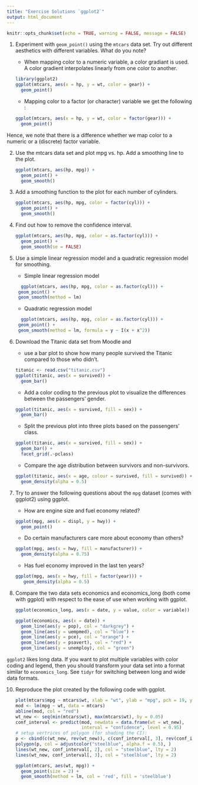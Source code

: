 ```yaml
---
title: "Exercise Solutions `ggplot2`"
output: html_document
---
```

```r
knitr::opts_chunk$set(echo = TRUE, warning = FALSE, message = FALSE)
```

1. Experiment with `geom_point()` using the `mtcars` data set. Try out different aesthetics with different variables. What do you note?

     - When mapping color to a numeric variable, a color gradiant is used. A color gradient interpolates linearly from one color to another.
    ```r
    library(ggplot2)
    ggplot(mtcars, aes(x = hp, y = wt, color = gear)) +
      geom_point()
    ```
     - Mapping color to a factor (or character) variable we get the following :
    ```r
    ggplot(mtcars, aes(x = hp, y = wt, color = factor(gear))) +
      geom_point()
    ```

Hence, we note that there is a difference whether we map color to a numeric or a (discrete) factor variable. 


2. Use the mtcars data set and plot mpg vs. hp. Add a smoothing line to the plot.
    
    ```r
    ggplot(mtcars, aes(hp, mpg)) +
      geom_point() +
      geom_smooth()
    ```
    
3. Add a smoothing function to the plot for each number of cylinders.

    ```r
    ggplot(mtcars, aes(hp, mpg, color = factor(cyl))) +
      geom_point() +
      geom_smooth()
    ```
    
4. Find out how to remove the confidence interval.

    ```r
    ggplot(mtcars, aes(hp, mpg, color = as.factor(cyl))) +
      geom_point() +
      geom_smooth(se = FALSE)
    ```
    
5. Use a simple linear regression model and a quadratic regression model for smoothing.

    - Simple linear regression model
```r
  ggplot(mtcars, aes(hp, mpg, color = as.factor(cyl))) +
    geom_point() +
    geom_smooth(method = lm)
```
    - Quadratic regression model
```r
  ggplot(mtcars, aes(hp, mpg, color = as.factor(cyl))) +
    geom_point() +
    geom_smooth(method = lm, formula = y ~ I(x + x^2))
```
    
7. Download the Titanic data set from Moodle and

    - use a bar plot to show how many people survived the Titanic compared to those who didn't.

    ```r
    titanic <- read.csv("titanic.csv")
    ggplot(titanic, aes(x = survived)) +
      geom_bar()
    ```
    - Add a color coding to the previous plot to visualize the differences between the passengers' gender.
    ```r
    ggplot(titanic, aes(x = survived, fill = sex)) +
      geom_bar()
    ```
   - Split the previous plot into three plots based on the passengers' class.
    ```r
    ggplot(titanic, aes(x = survived, fill = sex)) +
      geom_bar() +
      facet_grid(.~pclass)
    ```
    - Compare the age distribution between survivors and non-survivors.
    ```r
    ggplot(titanic, aes(x = age, colour = survived, fill = survived)) +
      geom_density(alpha = 0.5)
    ```

8. Try to answer the following questions about the `mpg` dataset (comes with ggplot2) using ggplot.

    - How are engine size and fuel economy related?
    ```r
    ggplot(mpg, aes(x = displ, y = hwy)) +
      geom_point()
    ```
    - Do certain manufacturers care more about economy than others?
    ```r
    ggplot(mpg, aes(x = hwy, fill = manufacturer)) +
      geom_density(alpha = 0.75)
    ```
    - Has fuel economy improved in the last ten years?
    ```r
    ggplot(mpg, aes(x = hwy, fill = factor(year))) +
       geom_density(alpha = 0.5)
    ```
    
9. Compare the two data sets economics and economics_long (both come with ggplot) with respect to the ease of use when working with ggplot.
    
    ```r
    ggplot(economics_long, aes(x = date, y = value, color = variable)) + geom_line()
    ```

    ```r
    ggplot(economics, aes(x = date)) + 
      geom_line(aes(y = pop), col = "darkgrey") + 
      geom_line(aes(y = uempmed), col = "blue") + 
      geom_line(aes(y = pce), col = "orange") + 
      geom_line(aes(y = psavert), col = "red") + 
      geom_line(aes(y = unemploy), col = "green")
    ```

`ggplot2` likes long data. If you want to plot multiple variables with color coding and legend, then you should transform your data set 
into a format similar to `economics_long`. See `tidyr` for switching between long and wide data formats.  


10. Reproduce the plot created by the following code with ggplot.

    ```r
    plot(mtcars$mpg ~ mtcars$wt, xlab = "wt", ylab = "mpg", pch = 19, ylim = c(5, 35))
    mod <- lm(mpg ~ wt, data = mtcars)
    abline(mod, col = "red")
    wt_new <- seq(min(mtcars$wt), max(mtcars$wt), by = 0.05)
    conf_interval <- predict(mod, newdata = data.frame(wt = wt_new), 
                             interval = "confidence", level = 0.95)
    # setup vertrices of polygon (for shading the CI):
    p <- cbind(c(wt_new, rev(wt_new)), c(conf_interval[, 3], rev(conf_interval[, 2])))
    polygon(p, col = adjustcolor("steelblue", alpha.f = 0.5), )
    lines(wt_new, conf_interval[, 2], col = "steelblue", lty = 2)
    lines(wt_new, conf_interval[, 3], col = "steelblue", lty = 2)
    ```
    
    
    ```r
    ggplot(mtcars, aes(wt, mpg)) +
      geom_point(size = 2) +
      geom_smooth(method = lm, col = 'red', fill = 'steelblue') 
    ```
    
    